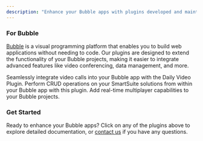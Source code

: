```yaml
---
description: "Enhance your Bubble apps with plugins developed and maintained by Lunch Pail Labs."
---
```


### For Bubble

[Bubble](https://bubble.io) is a visual programming platform that enables you to build web applications without needing to code. Our plugins are designed to extend the functionality of your Bubble projects, making it easier to integrate advanced features like video conferencing, data management, and more.

<CardGroup cols={2}>
  <Card
    title="Daily Video Plugin"
    icon="video"
    href="/bubble/daily/getting-started"
  >
    Seamlessly integrate video calls into your Bubble app with the Daily Video
    Plugin.
  </Card>
  <Card
    title="SmartSuite Plugin"
    icon="brain"
    href="/bubble/smartsuite/getting-started"
  >
    Perform CRUD operations on your SmartSuite solutions from within your Bubble
    app with this plugin.
  </Card>
  <Card
    title="Liveblocks Plugin"
    icon="gamepad"
    href="/bubble/liveblocks/getting-started"
  >
Add real-time multiplayer capabilities to your Bubble projects.
  </Card>
</CardGroup>

### Get Started

Ready to enhance your Bubble apps? Click on any of the plugins above to explore detailed documentation, or [contact us](mailto:help@lunchpaillabs.com) if you have any questions.
